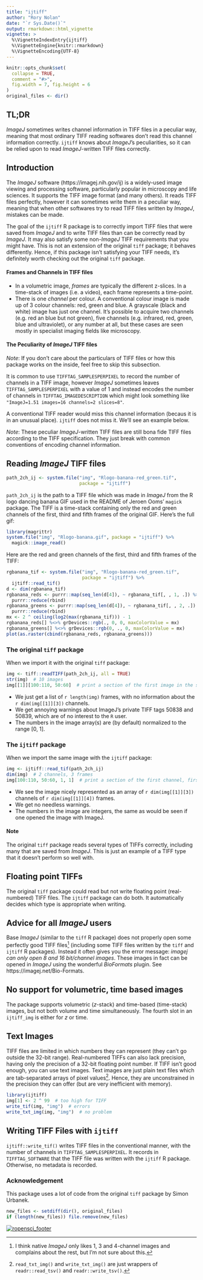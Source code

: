 ```yaml
---
title: "ijtiff"
author: "Rory Nolan"
date: "`r Sys.Date()`"
output: rmarkdown::html_vignette
vignette: >
  %\VignetteIndexEntry{ijtiff}
  %\VignetteEngine{knitr::rmarkdown}
  %\VignetteEncoding{UTF-8}
---
```


```r
knitr::opts_chunk$set(
  collapse = TRUE,
  comment = "#>",
  fig.width = 7, fig.height = 6
)
original_files <- dir()
```

## TL;DR

_ImageJ_ sometimes writes channel information in TIFF files in a peculiar way, meaning that most ordinary TIFF reading softwares don't read this channel information correctly. `ijtiff` knows about _ImageJ_'s peculiarities, so it can be relied upon to read _ImageJ_-written TIFF files correctly.

## Introduction

The _ImageJ_ software (https://imagej.nih.gov/ij) is a widely-used image viewing and processing software, particularly popular in microscopy and life sciences. It supports the TIFF image format (and many others). It reads TIFF files perfectly, however it can sometimes write them in a peculiar way, meaning that when other softwares try to read TIFF files written by _ImageJ_, mistakes can be made. 

The goal of the `ijtiff` R package is to correctly import TIFF files that were saved from _ImageJ_ and to write TIFF files than can be correctly read by _ImageJ_. It may also satisfy some non-_ImageJ_ TIFF requirements that you might have. This is not an extension of the original `tiff` package; it behaves differently. Hence, if this package isn't satisfying your TIFF needs, it's definitely worth checking out the original `tiff` package.

#### Frames and Channels in TIFF files

* In a volumetric image, _frames_ are typically the different z-slices. In a time-stack of images (i.e. a video), each frame represents a time-point.
* There is one _channel_ per colour. A conventional colour image is made up of 3 colour channels: red, green and blue. A grayscale (black and white) image has just one channel. It's possible to acquire two channels (e.g. red an blue but not green), five channels (e.g. infrared, red, green, blue and ultraviolet), or any number at all, but these cases are seen mostly in specialist imaging fields like microscopy.

#### The Peculiarity of _ImageJ_ TIFF files

_Note_: If you don't care about the particulars of TIFF files or how this package works on the inside, feel free to skip this subsection.

It is common to use `TIFFTAG_SAMPLESPERPIXEL` to record the number of channels in a TIFF image, however _ImageJ_ sometimes leaves `TIFFTAG_SAMPLESPERPIXEL` with a value of 1 and instead encodes the number of channels in `TIFFTAG_IMAGEDESCRIPTION` which might look something like  
`"ImageJ=1.51 images=16 channels=2 slices=8"`.

A conventional TIFF reader would miss this channel information (becaus it is in an unusual place). `ijtiff` does not miss it. We'll see an example below. 

_Note_: These peculiar _ImageJ_-written TIFF files are still bona fide TIFF files according to the TIFF specification. They just break with common conventions of encoding channel information.

## Reading _ImageJ_ TIFF files

```r
path_2ch_ij <- system.file("img", "Rlogo-banana-red_green.tif", 
                           package = "ijtiff")
```
`path_2ch_ij` is the path to a TIFF file which was made in _ImageJ_ from the R logo dancing banana GIF used in the README of Jeroen Ooms' `magick` package. The TIFF is a time-stack containing only the red and green channels of the first, third and fifth frames of the original GIF. Here's the full gif:

```r
library(magrittr)
system.file("img", "Rlogo-banana.gif", package = "ijtiff") %>% 
  magick::image_read()
```

Here are the red and green channels of the first, third and fifth frames of the TIFF:

```r
rgbanana_tif <- system.file("img", "Rlogo-banana-red_green.tif",
                            package = "ijtiff") %>% 
  ijtiff::read_tif()
d <- dim(rgbanana_tif)
rgbanana_reds <- purrr::map(seq_len(d[4]), ~ rgbanana_tif[, , 1, .]) %>% 
  purrr::reduce(rbind)
rgbanana_greens <- purrr::map(seq_len(d[4]), ~ rgbanana_tif[, , 2, .]) %>% 
  purrr::reduce(rbind)
mx <- 2 ^ ceiling(log2(max(rgbanana_tif))) - 1
rgbanana_reds[] %<>% grDevices::rgb(., 0, 0, maxColorValue = mx)
rgbanana_greens[] %<>% grDevices::rgb(0, ., 0, maxColorValue = mx)
plot(as.raster(cbind(rgbanana_reds, rgbanana_greens)))
```

### The original `tiff` package

When we import it with the original `tiff` package:
```r
img <- tiff::readTIFF(path_2ch_ij, all = TRUE)
str(img)  # 10 images
img[[1]][100:110, 50:60]  # print a section of the first image in the series
```

* We just get a list of `r length(img)` frames, with no information about the `r dim(img[[1]][3])` channels.
* We get annoying warnings about ImageJ's private TIFF tags 50838 and 50839, which are of no interest to the `R` user. 
* The numbers in the image array(s) are (by default) normalized to the range [0, 1].

### The `ijtiff` package

When we import the same image with the `ijtiff` package:
```r
img <- ijtiff::read_tif(path_2ch_ij)
dim(img)  # 2 channels, 3 frames
img[100:110, 50:60, 1, 1]  # print a section of the first channel, first frame
```

* We see the image nicely represented as an array of `r dim(img[[1]][3])` channels of `r dim(img[[1]][4])` frames.
* We get no needless warnings.
* The numbers in the image are integers, the same as would be seen if one opened the image with ImageJ.

#### Note
The original `tiff` package reads several types of TIFFs correctly, including many that are saved from _ImageJ_. This is just an example of a TIFF type that it doesn't perform so well with.

## Floating point TIFFs
The original `tiff` package could read but not write floating point (real-numbered) TIFF files. The `ijtiff` package can do both. It automatically decides which type is appropriate when writing.

## Advice for all _ImageJ_ users
Base _ImageJ_ (similar to the `tiff` R package) does not properly open some perfectly good TIFF files^[I think native _ImageJ_ only likes 1, 3 and 4-channel images and complains about the rest, but I'm not sure about this.] (including some TIFF files written by the `tiff` and `ijtiff` R packages).  Instead it often gives you the error message: _imagej can only open 8 and 16 bit/channel images_. These images in fact can be opened in _ImageJ_ using the wonderful _BioFormats_ plugin. See https://imagej.net/Bio-Formats.

## No support for volumetric, time based images
The package supports volumetric ($z$-stack) and time-based (time-stack) images, but not both volume and time simultaneously. The fourth slot in an `ijtiff_img` is either for $z$ or time.

## Text Images
TIFF files are limited in which numbers they can represent (they can't go outside the 32-bit range). Real-numbered TIFFs can also lack precision, having only the precision of a 32-bit floating point number. If TIFF isn't good enough, you can use text images. Text images are just plain text files which are tab-separated arrays of pixel values^[`read_txt_img()` and `write_txt_img()` are just wrappers of `readr::read_tsv()` and `readr::write_tsv()`.]. Hence, they are unconstrained in the precision they can offer (but are very inefficient with memory). 
```r
library(ijtiff)
img[1] <- 2 ^ 99  # too high for TIFF
write_tif(img, "img")  # errors
write_txt_img(img, "img")  # no problem
```

## Writing TIFF Files with `ijtiff`
`ijtiff::write_tif()` writes TIFF files in the conventional manner, with the number of channels in `TIFFTAG_SAMPLESPERPIXEL`. It records in `TIFFTAG_SOFTWARE` that the TIFF file was written with the `ijtiff` R package. Otherwise, no metadata is recorded.

### Acknowledgement
This package uses a lot of code from the original `tiff` package by Simon Urbanek.

```r
new_files <- setdiff(dir(), original_files)
if (length(new_files)) file.remove(new_files)
```

[![ropensci_footer](../inst/img/ropensci_footer.png)](https://ropensci.org)